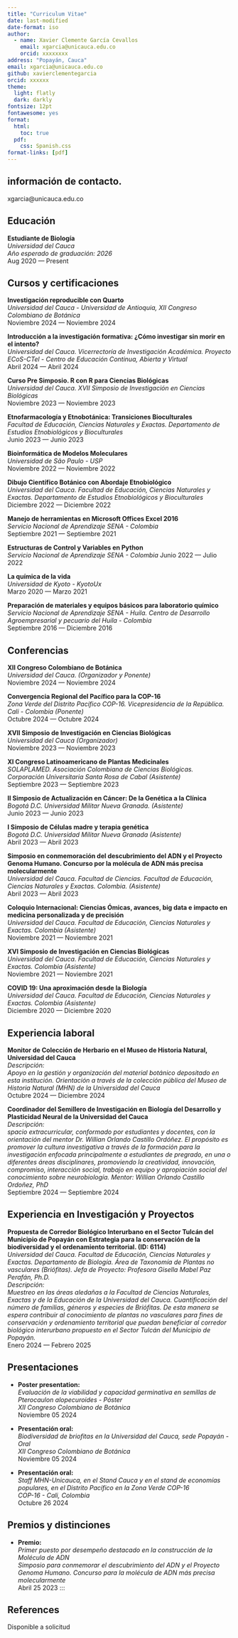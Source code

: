```yaml
---
title: "Curriculum Vitae"
date: last-modified
date-format: iso
author: 
  - name: Xavier Clemente García Cevallos
    email: xgarcia@unicauca.edu.co
    orcid: xxxxxxxx
address: "Popayán, Cauca"
email: xgarcia@unicauca.edu.co
github: xavierclementegarcia 
orcid: xxxxxx
theme:
  light: flatly
  dark: darkly
fontsize: 12pt
fontawesome: yes
format:
  html:
    toc: true
  pdf: 
    css: Spanish.css
format-links: [pdf]
---
```


## información de contacto.

::: {.print-only .contact-block}
xgarcia\@unicauca.edu.co
:::

## Educación

**Estudiante de Biología** <br> *Universidad del Cauca* <br> *Año esperado de graduación: 2026*<br>
[Aug 2020 --- Present]{.cvdate}

## Cursos y certificaciones

**Investigación reproducible con Quarto** <br> *Universidad del Cauca - Universidad de Antioquia, XII Congreso Colombiano de Botánica* <br>[Noviembre 2024 --- Noviembre 2024]{.cvdate}

**Introducción a la investigación formativa: ¿Cómo investigar sin morir en el intento?**<br> *Universidad del Cauca. Vicerrectoría de Investigación Académica. Proyecto ECoS-CTel - Centro de Educación Continua, Abierta y Virtual* <br> [Abril 2024 --- Abril 2024]{.cvdate}

**Curso Pre Simposio. R con R para Ciencias Biológicas** <br> *Universidad del Cauca. XVII Simposio de Investigación en Ciencias Biológicas*<br> [Noviembre 2023 --- Noviembre 2023]{.cvdate}

**Etnofarmacología y Etnobotánica: Transiciones Bioculturales** <br> *Facultad de Educación, Ciencias Naturales y Exactas. Departamento de Estudios Etnobiológicos y Bioculturales*<br> [Junio 2023 --- Junio 2023]{.cvdate}

**Bioinformática de Modelos Moleculares** <br> *Universidad de São Paulo - USP* <br>[Noviembre 2022 --- Noviembre 2022]{.cvdate}

**Dibujo Científico Botánico con Abordaje Etnobiológico** <br> *Universidad del Cauca. Facultad de Educación, Ciencias Naturales y Exactas. Departamento de Estudios Etnobiológicos y Bioculturales*<br> [Diciembre 2022 --- Diciembre 2022]{.cvdate}

**Manejo de herramientas en Microsoft Offices Excel 2016** <br> *Servicio Nacional de Aprendizaje SENA - Colombia*<br> [Septiembre 2021 --- Septiembre 2021]{.cvdate}

**Estructuras de Control y Variables en Python** <br> *Servicio Nacional de Aprendizaje SENA - Colombia* [Junio 2022 --- Julio 2022]{.cvdate}

**La química de la vida** <br> *Universidad de Kyoto - KyotoUx* <br>[Marzo 2020 --- Marzo 2021]{.cvdate}

**Preparación de materiales y equipos básicos para laboratorio químico** <br> *Servicio Nacional de Aprendizaje SENA - Huila. Centro de Desarrollo Agroempresarial y pecuario del Huila - Colombia*<br> [Septiembre 2016 --- Diciembre 2016]{.cvdate}

## Conferencias

**XII Congreso Colombiano de Botánica** <br> *Universidad del Cauca. (Organizador y Ponente)* <br>[Noviembre 2024 --- Noviembre 2024]{.cvdate}

**Convergencia Regional del Pacífico para la COP-16** <br> *Zona Verde del Distrito Pacífico COP-16. Vicepresidencia de la República. Cali - Colombia (Ponente)*<br> [Octubre 2024 --- Octubre 2024]{.cvdate}

**XVII Simposio de Investigación en Ciencias Biológicas** <br> *Universidad del Cauca (Organizador)*<br> [Noviembre 2023 --- Noviembre 2023]{.cvdate}

**XI Congreso Latinoamericano de Plantas Medicinales** <br> *SOLAPLAMED. Asociación Colombiana de Ciencias Biológicas. Corporación Universitaria Santa Rosa de Cabal (Asistente)* <br>[Septiembre 2023 --- Septiembre 2023]{.cvdate}

**II Simposio de Actualización en Cáncer: De la Genética a la Clínica** <br> *Bogotá D.C. Universidad Militar Nueva Granada. (Asistente)* <br>[Junio 2023 --- Junio 2023]{.cvdate}

**I Simposio de Células madre y terapia genética** <br> *Bogotá D.C. Universidad Militar Nueva Granada (Asistente)* <br>[Abril 2023 --- Abril 2023]{.cvdate}

**Simposio en conmemoración del descubrimiento del ADN y el Proyecto Genoma Humano. Concurso por la molécula de ADN más precisa molecularmente** <br> *Universidad del Cauca. Facultad de Ciencias. Facultad de Educación, Ciencias Naturales y Exactas. Colombia. (Asistente)*<br> [Abril 2023 --- Abril 2023]{.cvdate}

**Coloquio Internacional: Ciencias Ómicas, avances, big data e impacto en medicina personalizada y de precisión** <br> *Universidad del Cauca. Facultad de Educación, Ciencias Naturales y Exactas. Colombia (Asistente)* <br>[Noviembre 2021 --- Noviembre 2021]{.cvdate}

**XVI Simposio de Investigación en Ciencias Biológicas** <br> *Universidad del Cauca. Facultad de Educación, Ciencias Naturales y Exactas. Colombia (Asistente)* <br>[Noviembre 2021 --- Noviembre 2021]{.cvdate}

**COVID 19: Una aproximación desde la Biología** <br> *Universidad del Cauca. Facultad de Educación, Ciencias Naturales y Exactas. Colombia (Asistente)*<br> [Diciembre 2020 --- Diciembre 2020]{.cvdate}

## Experiencia laboral

**Monitor de Colección de Herbario en el Museo de Historia Natural, Universidad del Cauca** <br> *Descripción:* <br> *Apoyo en la gestión y organización del material botánico depositado en esta institución. Orientación a través de la colección pública del Museo de Historia Natural (MHN) de la Universidad del Cauca* <br>[Octubre 2024 --- Diciembre 2024]{.cvdate}

**Coordinador del Semillero de Investigación en Biología del Desarrollo y Plasticidad Neural de la Universidad del Cauca** <br> *Descripción:* <br> *spacio extracurricular, conformado por estudiantes y docentes, con la orientación del mentor Dr. Willian Orlando Castillo Ordóñez. El propósito es promover la cultura investigativa a través de la formación para la investigación enfocada principalmente a estudiantes de pregrado, en una o diferentes áreas disciplinares, promoviendo la creatividad, innovación, compromiso, interacción social, trabajo en equipo y apropiación social del conocimiento sobre neurobiología. Mentor: Willian Orlando Castillo Ordoñez, PhD* <br>[Septiembre 2024 --- Septiembre 2024]{.cvdate}

## Experiencia en Investigación y Proyectos

**Propuesta de Corredor Biológico Interurbano en el Sector Tulcán del Municipio de Popayán con Estrategia para la conservación de la biodiversidad y el ordenamiento territorial. (ID: 6114)** <br> *Universidad del Cauca. Facultad de Educación, Ciencias Naturales y Exactas. Departamento de Biología. Área de Taxonomía de Plantas no vasculares (Briófitas). Jefa de Proyecto: Profesora Gisella Mabel Paz Perafán, Ph.D.* <br> *Descripción:* <br> *Muestreo en las áreas aledañas a la Facultad de Ciencias Naturales, Exactas y de la Educación de la Universidad del Cauca. Cuantificación del número de familias, géneros y especies de Briófitas. De esta manera se espera contribuir al conocimiento de plantas no vasculares para fines de conservación y ordenamiento territorial que puedan beneficiar al corredor biológico interurbano propuesto en el Sector Tulcán del Municipio de Popayán.* <br>[Enero 2024 --- Febrero 2025]{.cvdate}

## Presentaciones

-   **Poster presentation:** <br> *Evaluación de la viabilidad y capacidad germinativa en semillas de Pterocaulon alopecuroides - Póster* <br> *XII Congreso Colombiano de Botánica* <br>[Noviembre 05 2024]{.cvdate}

-   **Presentación oral:** <br> *Biodiversidad de briofitas en la Universidad del Cauca, sede Popayán - Oral* <br> *XII Congreso Colombiano de Botánica* <br>[Noviembre 05 2024]{.cvdate}

-   **Presentación oral:**<br> *Staff MHN-Unicauca, en el Stand Cauca y en el stand de economías populares, en el Distrito Pacífico en la Zona Verde COP-16* <br> *COP-16 - Cali, Colombia* <br>[Octubre 26 2024]{.cvdate}

## Premios y distinciones

-   **Premio:** <br> *Primer puesto por desempeño destacado en la construcción de la Molécula de ADN* <br> *Simposio para conmemorar el descubrimiento del ADN y el Proyecto Genoma Humano. Concurso para la molécula de ADN más precisa molecularmente*<br>[Abril 25 2023]{.cvdate}
:::

::: print-only
## References

Disponible a solicitud
:::
